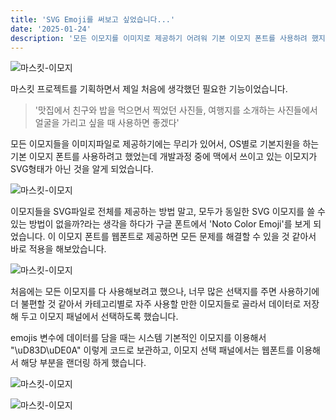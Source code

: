 ```yaml
---
title: 'SVG Emoji를 써보고 싶었습니다...'
date: '2025-01-24'
description: '모든 이모지를 이미지로 제공하기 어려워 기본 이모지 폰트를 사용하려 했지만, macOS에서는 SVG 형식이 아닌 이모지가 사용되어 호환 이슈가 발생했습니다. 이를 해결하기 위해 Noto Color Emoji 웹폰트를 적용했습니다.'
---
```


![마스킷-이모지](/posts/maskit-emoji/img-1.png)

마스킷 프로젝트를 기획하면서 제일 처음에 생각했던 필요한 기능이었습니다.

> '맛집에서 친구와 밥을 먹으면서 찍었던 사진들, 여행지를 소개하는 사진들에서 얼굴을 가리고 싶을 때 사용하면 좋겠다'

모든 이모지들을 이미지파일로 제공하기에는 무리가 있어서, OS별로 기본지원을 하는 기본 이모지 폰트를 사용하려고 했었는데 개발과정 중에 맥에서 쓰이고 있는 이모지가 SVG형태가 아닌 것을 알게 되었습니다.

![마스킷-이모지](/posts/maskit-emoji/img-2.png)

이모지들을 SVG파일로 전체를 제공하는 방법 말고, 모두가 동일한 SVG 이모지를 쓸 수 있는 방법이 없을까?라는 생각을 하다가 구글 폰트에서 'Noto Color Emoji'를 보게 되었습니다. 이 이모지 폰트를 웹폰트로 제공하면 모든 문제를 해결할 수 있을 것 같아서 바로 적용을 해보았습니다.

![마스킷-이모지](/posts/maskit-emoji/img-3.png)


처음에는 모든 이모지를 다 사용해보려고 했으나, 너무 많은 선택지를 주면 사용하기에 더 불편할 것 같아서 카테고리별로 자주 사용할 만한 이모지들로 골라서 데이터로 저장해 두고 이모지 패널에서 선택하도록 했습니다.

emojis 변수에 데이터를 담을 때는 시스템 기본적인 이모지를 이용해서 "\\uD83D\\uDE0A" 이렇게 코드로 보관하고, 이모지 선택 패널에서는 웹폰트를 이용해서 해당 부분을 랜더링 하게 했습니다.

![마스킷-이모지](/posts/maskit-emoji/img-4.png)

![마스킷-이모지](/posts/maskit-emoji/img-5.png)
